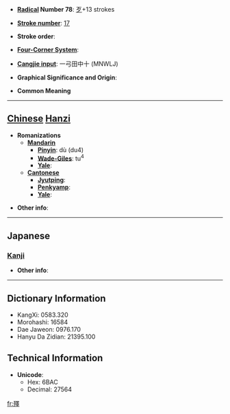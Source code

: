 * '''[[Wiktionary:Chinese radical index| Radical]] Number 78''': [[Wiktionary:Chinese radical index 歹|歹]]+13 strokes

* '''[[Wiktionary:Chinese total strokes index|Stroke number]]''': [[Wiktionary:Chinese total strokes index 17|17]]

* '''Stroke order''': 

* '''[[Wiktionary:Chinese four corner index|Four-Corner System]]''': 

* '''[[Wiktionary:Chinese Cangjie index|Cangjie input]]''': 一弓田中十 (MNWLJ)

* '''Graphical Significance and Origin''': 

* '''Common Meaning'''

----

== [[Chinese]] [[Hanzi]] ==

* '''Romanizations'''
** '''[[Mandarin]]'''
*** '''[[Pinyin]]''': dù (du4)
*** '''[[Wade-Giles]]''': tu<sup>4</sup>
*** '''[[Yale]]''': 
** '''[[Cantonese]]'''
*** '''[[Jyutping]]''':
*** '''[[Penkyamp]]''': 
*** '''[[Yale]]''': 

* '''Other info''': 

----

==Japanese==
===[[Kanji]]===
{{kanji|on readings=[[と]] (to), [[つ]] (tsu)
|kun readings=[[やぶれる]] (yabureru), [[やぶる]] (yaburu)
}}

* '''Other info''':  

----

== Dictionary Information ==

* KangXi: 0583.320
* Morohashi: 16584
* Dae Jaweon: 0976.170
* Hanyu Da Zidian: 21395.100

== Technical Information ==

* '''Unicode''':
** Hex: 6BAC
** Decimal: 27564

[[fr:殬]]